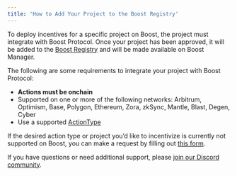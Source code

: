 ```yaml
---
title: 'How to Add Your Project to the Boost Registry'
---
```


[//]: # (TODO: update links on this page)
To deploy incentives for a specific project on Boost, the project must integrate with Boost Protocol. Once your project has been approved, it will be added to the [Boost Registry](https://manager.boost.xyz/registry) and will be made available on Boost Manager.

The following are some requirements to integrate your project with Boost Protocol:

* **Actions must be onchain**
* Supported on one or more of the following networks: Arbitrum, Optimism, Base, Polygon, Ethereum, Zora, zkSync, Mantle, Blast, Degen, Cyber
* Use a supported [ActionType](https://github.com/rabbitholegg/questdk/blob/main/src/actions/types.ts#L125)

If the desired action type or project you’d like to incentivize is currently not supported on Boost, you can make a request by filling out [this form](https://airtable.com/shrLVU8kSFnJPLjNn).

If you have questions or need additional support, please [join our Discord community](https://discord.gg/gdu3EpeqsD).

